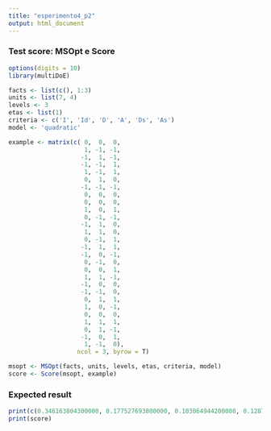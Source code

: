```yaml
---
title: "esperimento4_p2"
output: html_document
---
```


### Test score: MSOpt e Score

```r
options(digits = 10)
library(multiDoE)

facts <- list(c(), 1:3)
units <- list(7, 4)
levels <- 3
etas <- list(1)
criteria <- c('I', 'Id', 'D', 'A', 'Ds', 'As')
model <- 'quadratic'

example <- matrix(c( 0,  0,  0,
                     1, -1, -1,
                    -1,  1, -1,
                    -1, -1,  1,
                     1, -1,  1,
                     0,  1,  0,
                    -1, -1, -1,
                     0,  0,  0,
                     0,  0,  0,
                     1,  0,  1,
                     0, -1, -1,
                    -1,  1,  0,
                     1,  1,  0,
                     0, -1,  1,
                    -1,  1,  1,
                    -1,  0, -1,
                     0, -1,  0,
                     0,  0,  1,
                     1,  1, -1,
                    -1,  0,  0,
                    -1, -1,  0,
                     0,  1,  1,
                     1,  0, -1,
                     0,  0,  0,
                     1,  1,  1,
                     0,  1, -1,
                    -1,  0,  1,
                     1, -1,  0),
                   ncol = 3, byrow = T)

msopt <- MSOpt(facts, units, levels, etas, criteria, model)
score <- Score(msopt, example)
```

### Expected result 

```r
print(c(0.346163804300000, 0.177527693800000, 0.103064944200000, 0.128787948000000, 0.096959114100000, 0.086644705600000))
print(score)
```

